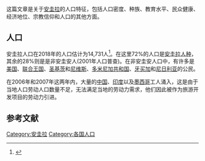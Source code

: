 这篇文章是关于[[安圭拉|安圭拉]]的人口特征，包括人口密度、种族、教育水平、民众健康、经济地位、宗教信仰和人口的其他方面。

== 人口 ==
安圭拉人口在2018年的人口估计为14,731人<ref name="auto">{{Cite web|title=World Population Prospects - Population Division - United Nations|url=https://population.un.org/wpp/|accessdate=2020-11-08|work=population.un.org|archive-date=2020-05-17|archive-url=https://web.archive.org/web/20200517131507/https://population.un.org/wpp/|dead-url=no}}</ref>。在这里72%的人口是[[安圭拉人种|安圭拉人种]]，其余的28%则是是非安圭安人(2001年人口普查)。在非安圭安人口中，有许多是[[美国|美国]]、[[联合王国|联合王国]]、[[圣基茨|圣基茨]]和[[尼维斯|尼维斯]]、[[多米尼加共和国|多米尼加共和国]]、[[牙买加|牙买加]]和[[尼日利亚|尼日利亚]]的公民。

在2006年和2007年这两年内，大量的[[中国|中国]]、[[印度|印度]]以及[[墨西哥|墨西哥]]工人涌入，这是由于当地人口劳动人口数量不足，无法满足当地的劳动力需求，他们因此被作为旅游开发项目的劳动力引进。

== 参考文献 ==
{{reflist}}

[[Category:安圭拉|Category:安圭拉]]
[[Category:各国人口|Category:各国人口]]